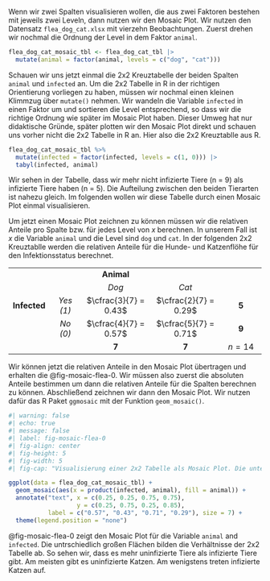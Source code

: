 Wenn wir zwei Spalten visualisieren wollen, die aus zwei Faktoren bestehen mit jeweils zwei Leveln, dann nutzen wir den Mosaic Plot. Wir nutzen den Datensatz `flea_dog_cat.xlsx` mit vierzehn Beobachtungen. Zuerst drehen wir nochmal die Ordnung der Level in dem Faktor `animal`.

```r
flea_dog_cat_mosaic_tbl <- flea_dog_cat_tbl |> 
  mutate(animal = factor(animal, levels = c("dog", "cat"))) 
```

Schauen wir uns jetzt einmal die 2x2 Kreuztabelle der beiden Spalten `animal` und `infected` an. Um die 2x2 Tabelle in R in der richtigen Orientierung vorliegen zu haben, müssen wir nochmal einen kleinen Klimmzug über `mutate()` nehmen. Wir wandeln die Variable `infected` in einen Faktor um und sortieren die Level entsprechend, so dass wir die richtige Ordnung wie später im Mosaic Plot haben. Dieser Umweg hat nur didaktische Gründe, später plotten wir den Mosaic Plot direkt und schauen uns vorher nicht die 2x2 Tabelle in R an. Hier also die 2x2 Kreuztablle aus R.

```r
flea_dog_cat_mosaic_tbl %>% 
  mutate(infected = factor(infected, levels = c(1, 0))) |> 
  tabyl(infected, animal) 
```

Wir sehen in der Tabelle, dass wir mehr nicht infizierte Tiere (n = 9) als infizierte Tiere haben (n = 5). Die Aufteilung zwischen den beiden Tierarten ist nahezu gleich. Im folgenden wollen wir diese Tabelle durch einen Mosaic Plot einmal visualisieren.

Um jetzt einen Mosaic Plot zeichnen zu können müssen wir die relativen Anteile pro Spalte bzw. für jedes Level von $x$ berechnen. In unserem Fall ist $x$ die Variable `animal` und die Level sind `dog` und `cat`. In der folgenden 2x2 Kreuztablle werden die relativen Anteile für die Hunde- und Katzenflöhe für den Infektionsstatus berechnet.

|              |           |                       |                       |              |
|:------------:|:---------:|:---------------------:|:---------------------:|:------------:|
|              |           |      **Animal**       |                       |              |
|              |           |         *Dog*         |         *Cat*         |              |
| **Infected** | *Yes (1)* | $\cfrac{3}{7} = 0.43$ | $\cfrac{2}{7} = 0.29$ | $\mathbf{5}$ |
|              | *No (0)*  | $\cfrac{4}{7} = 0.57$ | $\cfrac{5}{7} = 0.71$ | $\mathbf{9}$ |
|              |           |     $\mathbf{7}$      |     $\mathbf{7}$      |   $n = 14$   |

Wir können jetzt die relativen Anteile in den Mosaic Plot übertragen und erhalten die @fig-mosaic-flea-0. Wir müssen also zuerst die absoluten Anteile bestimmen um dann die relativen Anteile für die Spalten berechnen zu können. Abschließend zeichnen wir dann den Mosaic Plot. Wir nutzen dafür das R Paket `ggmosaic` mit der Funktion `geom_mosaic()`.

```r
#| warning: false
#| echo: true
#| message: false
#| label: fig-mosaic-flea-0
#| fig-align: center
#| fig-height: 5
#| fig-width: 5
#| fig-cap: "Visualisierung einer 2x2 Tabelle als Mosaic Plot. Die unterschiedlich großen Flächen geben die Verhältnisse per Spalte wieder."

ggplot(data = flea_dog_cat_mosaic_tbl) +
  geom_mosaic(aes(x = product(infected, animal), fill = animal)) +
  annotate("text", x = c(0.25, 0.25, 0.75, 0.75), 
                   y = c(0.25, 0.75, 0.25, 0.85), 
           label = c("0.57", "0.43", "0.71", "0.29"), size = 7) +
  theme(legend.position = "none")

```

@fig-mosaic-flea-0 zeigt den Mosaic Plot für die Variable `animal` and `infected`. Die untrschiedlich großen Flächen bilden die Verhältnisse der 2x2 Tabelle ab. So sehen wir, dass es mehr uninfizierte Tiere als infizierte Tiere gibt. Am meisten gibt es uninfizierte Katzen. Am wenigstens treten infizierte Katzen auf.
